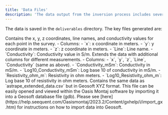 ```yaml
---
title: 'Data Files'
description: 'The data output from the inversion process includes several files containing the processed data and results'
---
```


The data is saved in the `deliverables` directory. The key files generated are:

<Tabs>
  <Tab title="astrape_data.csv">
    Contains the x, y, z coordinates, line names, and conductivity values for each point in the survey.
    - Columns:
      - `x`: x coordinate in meters.
      - `y`: y coordinate in meters.
      - `z`: z coordinate in meters.
      - `Line`: Line name.
      - `Conductivity`: Conductivity value in S/m.
  </Tab>
  <Tab title="astrape_extended_data.csv">
    Extends the data with additional columns for different measurements.
    - Columns:
      - `x`, `y`, `z`, `Line`, `Conductivity` (same as above).
      - `Conductivity_mSm`: Conductivity in mS/m.
      - `Log10_Conductivity_mSm`: Log base 10 of conductivity in mS/m.
      - `Resistivity_ohm_m`: Resistivity in ohm meters.
      - `Log10_Resistivity_ohm_m`: Log base 10 of resistivity in ohm meters.
  </Tab>
  <Tab title="astrape_extended_data.xyz">
    Contains the same data as `astrape_extended_data.csv` but in Geosoft XYZ format. This file can be easily opened and viewed within the Oasis Montaj software by importing it into a Geosoft database file (gdb). Please see [here](https://help.seequent.com/Oasismontaj/2023.2/Content/gxhelp/i/import_gx.htm) for instructions on how to import data into Geosoft.
  </Tab>
</Tabs>